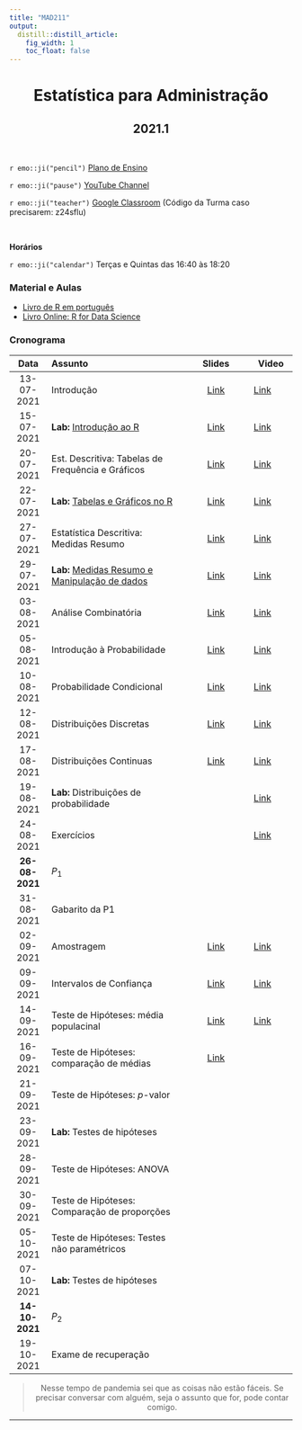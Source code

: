 ```yaml
---
title: "MAD211"
output:
  distill::distill_article: 
    fig_width: 1
    toc_float: false  
---
```


<center>

# Estatística para Administração

## 2021.1

</center>

</br>

`r emo::ji("pencil")` [Plano de Ensino](2021-1/Plano_MAD211_2021-1.pdf) 

`r emo::ji("pause")` [YouTube Channel](https://www.youtube.com/playlist?list=PLrqJCLOY0EkCcJCy9qRHgygfH_Dy14bho) 

`r emo::ji("teacher")` [Google Classroom](https://classroom.google.com/c/MzY5NTMxODI0MjY5?cjc=z24sflu)  (Código da Turma caso precisarem: z24sflu)

</br>

**Horários**    

`r emo::ji("calendar")` Terças e Quintas das 16:40 às 18:20 


### **Material e Aulas**

- [Livro de R em português](http://leg.ufpr.br/Rpira/Rpira.pdf) 
- [Livro Online: R for Data Science](https://r4ds.had.co.nz) 


### **Cronograma**


| Data  | Assunto                | Slides      | Video |
|:-----:|:-----------------------|:----------:|--------|
| 13-07-2021     | Introdução  | [Link](2021-1/MAD211_Aula01.pdf) | [Link](https://youtu.be/AB9RF0TsaP0) | 
| 15-07-2021     | **Lab:** [Introdução ao R](https://ctruciosm.github.io/ACA-228/LabR_01)  | [Link](2021-1/LabR_01.pdf)  | [Link](https://youtu.be/4tQEvWZdDz4)  | 
| 20-07-2021      | Est. Descritiva: Tabelas de Frequência e Gráficos   | [Link](2021-1/MAD211_Aula03.pdf) | [Link](https://youtu.be/nqjy8IWjX3U) | 
| 22-07-2021      | **Lab:** [Tabelas e Gráficos no R](https://ctruciosm.github.io/ACA-228/LabR_02) | [Link](2021-1/LabR_02.pdf)  | [Link](https://youtu.be/1p42QQgcDzQ)  |
| 27-07-2021      | Estatística Descritiva: Medidas Resumo  | [Link](2021-1/MAD211_Aula05.pdf)  | [Link](https://youtu.be/rDfQ28ZVFiA) | 
| 29-07-2021      | **Lab:** [Medidas Resumo e Manipulação de dados](https://ctruciosm.github.io/ACA-228/LabR_04) | [Link](2021-1/LabR_04.pdf)  | [Link](https://youtu.be/KjjDLw0o_Rg)  | 
| 03-08-2021      | Análise Combinatória   | [Link](2021-1/MAD211_Aula07.pdf)  | [Link](https://youtu.be/ynSAfa5MaAc)  | 
| 05-08-2021      | Introdução à Probabilidade  | [Link](2021-1/MAD211_Aula08.pdf)  | [Link](https://youtu.be/PWtN_tLdrQ8)  | 
| 10-08-2021      | Probabilidade Condicional   | [Link](2021-1/MAD211_Aula09.pdf)  | [Link](https://youtu.be/_JX8nYBchR0)  |
| 12-08-2021      | Distribuições Discretas   |[Link](2021-1/MAD211_Aula10.pdf)  | [Link](https://youtu.be/XWofjlFzilQ)  | 
| 17-08-2021      | Distribuições Continuas | [Link](2021-1/MAD211_Aula11.pdf) | [Link](https://youtu.be/PQHyXpBbsD8)  | 
| 19-08-2021      | **Lab:** Distribuições de probabilidade  |  | [Link](https://youtu.be/2B4lkkOiIj0)  | 
| 24-08-2021      | Exercícios  |  | [Link](https://youtu.be/BFDOJf9Q88I)   | 
| **26-08-2021**  | $P_1$  |  |   | 
| 31-08-2021      | Gabarito da P1 |  |   |
| 02-09-2021      | Amostragem | [Link](2021-1/MAD211_Aula12.pdf) | [Link](https://youtu.be/bfnpRb7V8yc)  | 
| 09-09-2021      | Intervalos de Confiança | [Link](2021-1/MAD211_Aula13.pdf)  | [Link](https://youtu.be/8fxiP6UqVr4)  | 
| 14-09-2021     | Teste de Hipóteses: média populacinal  | [Link](2021-1/MAD211_Aula14.pdf) | [Link](https://youtu.be/TsWec7-2PXE)  | 
| 16-09-2021      | Teste de Hipóteses: comparação de médias   | [Link](2021-1/MAD211_Aula15.pdf) |   | 
| 21-09-2021       | Teste de Hipóteses: $p$-valor  |  |   | 
| 23-09-2021      | **Lab:** Testes de hipóteses |  |   | 
| 28-09-2021     | Teste de Hipóteses: ANOVA   |  |   | 
| 30-09-2021      | Teste de Hipóteses: Comparação de proporções |    |   |
| 05-10-2021      | Teste de Hipóteses: Testes não paramétricos  |  |   | 
| 07-10-2021      | **Lab:** Testes de hipóteses |  |   | 
| **14-10-2021**  | $P_2$ |  |   | 
| 19-10-2021      | Exame de recuperação |  |   | 



<center>

> Nesse tempo de pandemia sei que as coisas não estão fáceis. Se precisar conversar com alguém, seja o assunto que for,  pode contar comigo. 

</center>



---- 